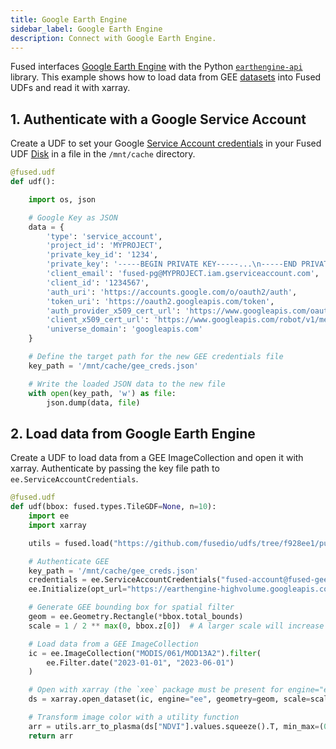```yaml
---
title: Google Earth Engine
sidebar_label: Google Earth Engine
description: Connect with Google Earth Engine.
---
```




Fused interfaces [Google Earth Engine](https://earthengine.google.com/) with the Python [`earthengine-api`](https://github.com/google/earthengine-api) library. This example shows how to load data from GEE [datasets](https://developers.google.com/earth-engine/datasets) into Fused UDFs and read it with xarray.

## 1. Authenticate with a Google Service Account

Create a UDF to set your Google [Service Account credentials](https://developers.google.com/earth-engine/guides/service_account) in your Fused UDF [Disk](/core-concepts/content-management/file-system/#mntcache-disk) in a file in the `/mnt/cache` directory.

```python showLineNumbers
@fused.udf
def udf():

    import os, json

    # Google Key as JSON
    data = {
        'type': 'service_account',
        'project_id': 'MYPROJECT',
        'private_key_id': '1234',
        'private_key': '-----BEGIN PRIVATE KEY-----...\n-----END PRIVATE KEY-----\n',
        'client_email': 'fused-pg@MYPROJECT.iam.gserviceaccount.com',
        'client_id': '1234567',
        'auth_uri': 'https://accounts.google.com/o/oauth2/auth',
        'token_uri': 'https://oauth2.googleapis.com/token',
        'auth_provider_x509_cert_url': 'https://www.googleapis.com/oauth2/v1/certs',
        'client_x509_cert_url': 'https://www.googleapis.com/robot/v1/metadata/x509/fused-pg%40MYPROJECT.iam.gserviceaccount.com',
        'universe_domain': 'googleapis.com'
    }

    # Define the target path for the new GEE credentials file
    key_path = '/mnt/cache/gee_creds.json'

    # Write the loaded JSON data to the new file
    with open(key_path, 'w') as file:
        json.dump(data, file)
```

## 2. Load data from Google Earth Engine

Create a UDF to load data from a GEE ImageCollection and open it with xarray. Authenticate by passing the key file path to `ee.ServiceAccountCredentials`.

```python showLineNumbers
@fused.udf
def udf(bbox: fused.types.TileGDF=None, n=10):
    import ee
    import xarray

    utils = fused.load("https://github.com/fusedio/udfs/tree/f928ee1/public/common/").utils

    # Authenticate GEE
    key_path = '/mnt/cache/gee_creds.json'
    credentials = ee.ServiceAccountCredentials("fused-account@fused-gee.iam.gserviceaccount.com", key_path)
    ee.Initialize(opt_url="https://earthengine-highvolume.googleapis.com", credentials=credentials)

    # Generate GEE bounding box for spatial filter
    geom = ee.Geometry.Rectangle(*bbox.total_bounds)
    scale = 1 / 2 ** max(0, bbox.z[0])  # A larger scale will increase your resolution per z but slow down the loading

    # Load data from a GEE ImageCollection
    ic = ee.ImageCollection("MODIS/061/MOD13A2").filter(
        ee.Filter.date("2023-01-01", "2023-06-01")
    )

    # Open with xarray (the `xee` package must be present for engine="ee" to work)
    ds = xarray.open_dataset(ic, engine="ee", geometry=geom, scale=scale).isel(time=0)

    # Transform image color with a utility function
    arr = utils.arr_to_plasma(ds["NDVI"].values.squeeze().T, min_max=(0, 8000))
    return arr

```
